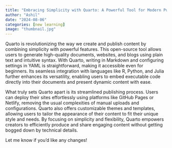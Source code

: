 ```yaml
---
title: "Embracing Simplicity with Quarto: A Powerful Tool for Modern Publishing"
author: "Ashil"
date: "2024-08-06"
categories: [new learning]
image: "thumbnail.jpg"
---
```


Quarto is revolutionizing the way we create and publish content by combining simplicity with powerful features. This open-source tool allows users to generate high-quality documents, websites, and blogs using plain text and intuitive syntax. With Quarto, writing in Markdown and configuring settings in YAML is straightforward, making it accessible even for beginners. Its seamless integration with languages like R, Python, and Julia further enhances its versatility, enabling users to embed executable code directly into their documents and present dynamic content with ease.

What truly sets Quarto apart is its streamlined publishing process. Users can deploy their sites effortlessly using platforms like GitHub Pages or Netlify, removing the usual complexities of manual uploads and configurations. Quarto also offers customizable themes and templates, allowing users to tailor the appearance of their content to fit their unique style and needs. By focusing on simplicity and flexibility, Quarto empowers creators to efficiently produce and share engaging content without getting bogged down by technical details.

Let me know if you'd like any changes!









